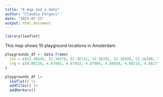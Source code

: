 ```yaml
---
title: "A map and a date"
author: "Claudiu Forgaci"
date: "2023-07-25"
output: html_document
---
```


```r
library(leaflet)
```

This map shows 10 playground locations in Amsterdam.

```r
playgrounds_df <- data.frame(
  lat = c(52.36645, 52.36479, 52.36732, 52.36391, 52.36928, 52.36280, 52.36807, 52.36597, 52.36692, 52.36541),
  lng = c(4.88110, 4.87865, 4.87932, 4.87986, 4.88058, 4.88215, 4.88177, 4.87951, 4.88194, 4.88238)
)

playgrounds_df |> 
  leaflet() |> 
  addTiles() |> 
  addMarkers()
```
